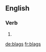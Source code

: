 ==English==

===Verb===
{{head|en|verb form}}

# {{en-third-person singular of|blag}}

[[de:blags]]
[[fr:blags]]